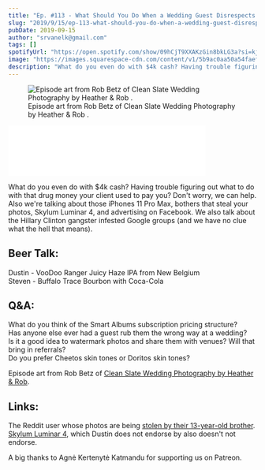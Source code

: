 ```yaml
---
title: "Ep. #113 - What Should You Do When a Wedding Guest Disrespects You?"
slug: "2019/9/15/ep-113-what-should-you-do-when-a-wedding-guest-disrespects-you"
pubDate: 2019-09-15
author: "srvanelk@gmail.com"
tags: []
spotifyUrl: "https://open.spotify.com/show/09hCjT9XXAKzGin8bkLG3a?si=kjRZvQ1JTb6Ov3HVzSSlWA"
image: "https://images.squarespace-cdn.com/content/v1/5b9ac0aa50a54faef024c950/1568521864872-NFW0Y2QEPJGBZOT4MIHX/Rob+Betz+Photo.jpg?format=original"
description: "What do you even do with $4k cash? Having trouble figuring out what to do with that drug money your client used to pay you? Don't worry, we can help. Also we're talking about those iPhones 11 Pro Max, bothers that steal your photos, Skylum Luminar 4, and advertising on Facebook. We also talk about the Hillary Clinton gangster infested Google groups (and we have no clue what the hell that means)."
---
```


<figure>
  <img src="https://images.squarespace-cdn.com/content/v1/5b9ac0aa50a54faef024c950/1568521864872-NFW0Y2QEPJGBZOT4MIHX/Rob+Betz+Photo.jpg?format=original" alt=" Episode art from Rob Betz of  Clean Slate Wedding Photography by Heather &amp; Rob . " />
  <figcaption>Episode art from Rob Betz of  Clean Slate Wedding Photography by Heather &amp; Rob .</figcaption>
</figure>
<iframe class="embedly-embed" src="//cdn.embedly.com/widgets/media.html?src=https%3A%2F%2Fanchor.fm%2Fweddingphotohangover%2Fembed%2Fepisodes%2FEp--113---What-Should-You-Do-When-a-Wedding-Guest-Disrespects-You-e5cnf1&url=https%3A%2F%2Fanchor.fm%2Fweddingphotohangover%2Fepisodes%2FEp--113---What-Should-You-Do-When-a-Wedding-Guest-Disrespects-You-e5cnf1&image=https%3A%2F%2Fd3t3ozftmdmh3i.cloudfront.net%2Fproduction%2Fpodcast_uploaded_episode400%2F805714%2F805714-1568520615814-db038d4e11493.jpg&key=61d05c9d54e8455ea7a9677c366be814&type=text%2Fhtml&schema=anchor&wmode=opaque" width="400" height="102" scrolling="no" frameborder="0" allow="autoplay; fullscreen" allowfullscreen="true"></iframe>

What do you even do with $4k cash? Having trouble figuring out what to do with that drug money your client used to pay you? Don't worry, we can help. Also we're talking about those iPhones 11 Pro Max, bothers that steal your photos, Skylum Luminar 4, and advertising on Facebook. We also talk about the Hillary Clinton gangster infested Google groups (and we have no clue what the hell that means).

## Beer Talk:  
Dustin - VooDoo Ranger Juicy Haze IPA from New Belgium  
Steven - Buffalo Trace Bourbon with Coca-Cola

## Q&A:  
What do you think of the Smart Albums subscription pricing structure?  
Has anyone else ever had a guest rub them the wrong way at a wedding?  
Is it a good idea to watermark photos and share them with venues? Will that bring in referrals?  
Do you prefer Cheetos skin tones or Doritos skin tones?

Episode art from Rob Betz of [Clean Slate Wedding Photography by Heather & Rob](http://www.cleanslate.media/Weddings/).

## Links:  
The Reddit user whose photos are being [stolen by their 13-year-old brother](https://www.reddit.com/r/photography/comments/cy5trt/my_brother_is_stealing_my_photos_and_posting_them/).  
[Skylum Luminar 4](https://www.digitaltrends.com/photography/skylum-luminar-4-teaser-sky-replacement/), which Dustin does not endorse by also doesn't not endorse.

A big thanks to Agnė Kertenytė Katmandu for supporting us on Patreon.

